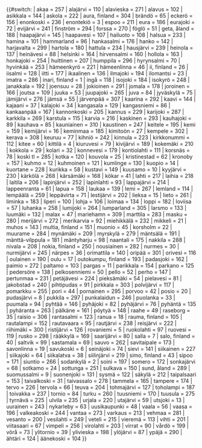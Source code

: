 {{#switch: {{lc:{{{1}}}}}
| akaa = 257
| alajärvi = 110
| alavieska = 271
| alavus = 102
| asikkala = 144
| askola = 222
| aura, finland = 304
| brändö = 65
| eckerö = 156
| enonkoski = 236
| enontekiö = 3
| espoo = 211
| eura = 186
| eurajoki = 72
| evijärvi = 241
| finström = 294
| forssa = 270
| föglö = 51
| geta, åland = 188
| haapajärvi = 145
| haapavesi = 107
| hailuoto = 108
| halsua = 233
| hamina = 101
| hammarland = 96
| hankasalmi = 176
| hanko = 142
| harjavalta = 299
| hartola = 180
| hattula = 234
| hausjärvi = 239
| heinola = 137
| heinävesi = 88
| helsinki = 164
| hirvensalmi = 160
| hollola = 163
| honkajoki = 254
| huittinen = 207
| humppila = 296
| hyrynsalmi = 70
| hyvinkää = 253
| hämeenkyrö = 221
| hämeenlinna = 46
| ii, finland = 26
| iisalmi = 128
| iitti = 177
| ikaalinen = 136
| ilmajoki = 194
| ilomantsi = 23
| imatra = 286
| inari, finland = 1
| ingå = 118
| isojoki = 184
| isokyrö = 248
| janakkala = 192
| joensuu = 28
| jokioinen = 291
| jomala = 178
| joroinen = 166
| joutsa = 109
| juuka = 53
| juupajoki = 265
| juva = 84
| jyväskylä = 75
| jämijärvi = 276
| jämsä = 55
| järvenpää = 307
| kaarina = 292
| kaavi = 144
| kajaani = 37
| kalajoki = 34
| kangasala = 129
| kangasniemi = 86
| kankaanpää = 167
| kannonkoski = 205
| kannus = 229
| karijoki = 287
| karkkila = 269
| karstula = 115
| karvia = 216
| kaskinen = 293
| kauhajoki = 89
| kauhava = 85
| kauniainen = 310
| kaustinen = 247
| keitele = 195
| kemi = 159
| kemijärvi = 16
| keminmaa = 185
| kimitoön = 27
| kempele = 302
| kerava = 308
| keuruu = 77
| kihniö = 242
| kinnula = 223
| kirkkonummi = 112
| kitee = 60
| kittilä = 4
| kiuruvesi = 79
| kivijärvi = 189
| kokemäki = 210
| kokkola = 29
| kolari = 32
| konnevesi = 179
| kontiolahti = 111
| korsnäs = 78
| koski tl = 285
| kotka = 120
| kouvola = 25
| kristinestad = 62
| kronoby = 157
| kuhmo = 12
| kuhmoinen = 121
| kumlinge = 130
| kuopio = 14
| kuortane = 228
| kurikka = 58
| kustavi = 149
| kuusamo = 10
| kyyjärvi = 230
| kärkölä = 268
| kärsämäki = 168
| kökar = 41
| lahti = 217
| laihia = 218
| laitila = 206
| lapinjärvi = 252
| lapinlahti = 93
| lappajärvi = 214
| lappeenranta = 61
| lapua = 158
| laukaa = 139
| lemi = 267
| lemland = 114
| lempäälä = 259
| leppävirta = 71
| lestijärvi = 202
| lieksa = 15
| lieto = 261
| liminka = 183
| liperi = 100
| lohja = 106
| loimaa = 134
| loppi = 182
| loviisa = 57
| luhanka = 258
| lumijoki = 264
| lumparland = 305
| larsmo = 133
| luumäki = 132
| malax = 47
| mariehamn = 309
| marttila = 283
| masku = 280
| merijärvi = 272
| merikarvia = 92
| miehikkälä = 232
| mikkeli = 21
| muhos = 143
| multia, finland = 151
| muonio = 45
| korsholm = 22
| muurame = 284
| mynämäki = 209
| myrskylä = 279
| mäntsälä = 191
| mänttä-vilppula = 181
| mäntyharju = 98
| naantali = 175
| nakkila = 288
| nivala = 208
| nokia, finland = 250
| nousiainen = 282
| nurmes = 30
| nurmijärvi = 245
| närpes = 36
| orimattila = 140
| oripää = 301
| orivesi = 116
| oulainen = 190
| oulu = 17
| outokumpu, finland = 193
| padasjoki = 162
| paimio = 272
| paltamo = 103
| pargas = 11
| parikkala = 154
| parkano = 125
| pedersöre = 138
| pelkosenniemi = 50
| pello = 52
| perho = 147
| pertunmaa = 231
| petäjävesi = 224
| pieksämäki = 54
| pielavesi = 81
| jakobstad = 240
| pihtipudas = 91
| pirkkala = 303
| polvijärvi = 117
| pomarkku = 255
| pori = 44
| pornainen = 295
| porvoo = 42
| posio = 20
| pudasjärvi = 8
| pukkila = 297
| punkalaidun = 246
| puolanka = 33
| puumala = 94
| pyhtää = 146
| pyhäjoki = 82
| pyhäjärvi = 76
| pyhäntä = 135
| pyhäranta = 263
| pälkäne = 161
| pöytyä = 148
| raahe = 49
| raseborg = 35
| raisio = 306
| rantasalmi = 123
| ranua = 18
| rauma, finland = 105
| rautalampi = 152
| rautavaara = 95
| rautjärvi = 238
| reisjärvi = 222
| riihimäki = 300
| ristijärvi = 126
| rovaniemi = 5
| ruokolahti = 97
| ruovesi = 119
| rusko = 298
| rääkkylä = 169
| saarijärvi = 80
| salla = 7
| salo, finland = 40
| saltvik = 99
| sastamala = 69
| sauvo = 262
| savitaipale = 173
| savonlinna = 19
| savukoski = 6
| seinäjoki = 74
| sievi = 141
| siikainen = 227
| siikajoki = 64
| siikalatva = 38
| siilinjärvi = 219
| simo, finland = 43
| sipoo = 171
| siuntio = 266
| sodankylä = 2
| soini = 197
| somero = 172
| sonkajärvi = 68
| sotkamo = 24
| sottunga = 251
| sulkava = 150
| sund, åland = 289
| suomussalmi = 9
| suonenjoki = 131
| sysmä = 122
| säkylä = 212
| taipalsaari = 153
| taivalkoski = 31
| taivassalo = 278
| tammela = 165
| tampere = 174
| tervo = 226
| tervola = 66
| teuva = 204
| tohmajärvi = 127
| toholampi = 187
| toivakka = 237
| tornio = 84
| turku = 260
| tuusniemi = 170
| tuusula = 275
| tyrnävä = 225
| ulvila = 235
| urjala = 220
| utajärvi = 59
| utsjoki = 13
| uurainen = 243
| nykarleby = 63
| uusikaupunki = 48
| vaala = 56
| vaasa = 196
| valkeakoski = 244
| vantaa = 273
| varkaus = 213
| vehmaa = 281
| vesanto = 200
| vesilahti = 249
| veteli = 215
| vieremä = 113
| vihti = 201
| viitasaari = 67
| vimpeli = 256
| virolahti = 203
| virrat = 90
| vårdö = 199
| vörå = 73
| ylitornio = 39
| ylivieska = 198
| ylöjärvi = 87
| ypäjä = 290
| ähtäri = 124
| äänekoski = 104
}}<noinclude>[[Category:芬蘭城市信息框模板|{{PAGENAME}}]]
</noinclude>